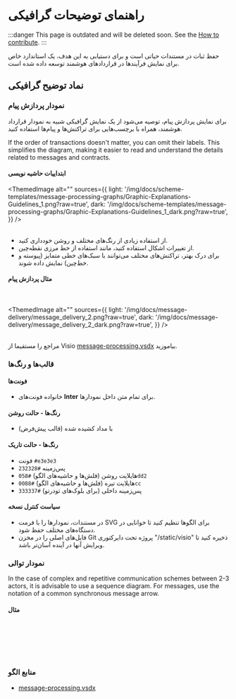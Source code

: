 

# راهنمای توضیحات گرافیکی

:::danger
This page is outdated and will be deleted soon.
See the [How to contribute](/v3/contribute/).
:::

حفظ ثبات در مستندات حیاتی است و برای دستیابی به این هدف، یک استاندارد خاص برای نمایش فرآیندها در قراردادهای هوشمند توسعه داده شده است.

## نماد توضیح گرافیکی

### نمودار پردازش پیام

برای نمایش پردازش پیام، توصیه می‌شود از یک نمایش گرافیکی شبیه به نمودار قرارداد هوشمند، همراه با برچسب‌هایی برای تراکنش‌ها و پیام‌ها استفاده کنید.

If the order of transactions doesn't matter, you can omit their labels. This simplifies the diagram, making it easier to read and understand the details related to messages and contracts.

#### ابتداییات حاشیه نویسی

<ThemedImage
  alt=""
  sources={{
    light: '/img/docs/scheme-templates/message-processing-graphs/Graphic-Explanations-Guidelines_1.png?raw=true',
    dark: '/img/docs/scheme-templates/message-processing-graphs/Graphic-Explanations-Guidelines_1_dark.png?raw=true',
  }}
/>
<br></br>

- از استفاده زیادی از رنگ‌های مختلف و روشن خودداری کنید.
- از تغییرات اشکال استفاده کنید، مانند استفاده از خط مرزی نقطه‌چین.
- برای درک بهتر، تراکنش‌های مختلف می‌توانند با سبک‌های خطی متمایز (پیوسته و خط‌چین) نمایش داده شوند.

#### مثال پردازش پیام

<br></br>
<ThemedImage
  alt=""
  sources={{
    light: '/img/docs/message-delivery/message_delivery_2.png?raw=true',
    dark: '/img/docs/message-delivery/message_delivery_2_dark.png?raw=true',
  }}
/>
<br></br>

مراجع را مستقیما از Visio [message-processing.vsdx](/schemes-visio/message_processing.vsdx) بیاموزید.

### قالب‌ها و رنگ‌ها

#### فونت‌ها

- خانواده فونت‌های **Inter** برای تمام متن داخل نمودارها.

#### رنگ‌ها - حالت روشن

- با مداد کشیده شده (قالب پیش‌فرض)

#### رنگ‌ها - حالت تاریک

- فونت `#e3e3e3`
- پس‌زمینه `#232328`
- هایلایت روشن (فلش‌ها و حاشیه‌های الگو) `#058dd2`
- هایلایت تیره (فلش‌ها و حاشیه‌های الگو) `#0088cc`
- پس‌زمینه داخلی (برای بلوک‌های تودرتو) `#333337`

#### سیاست کنترل نسخه

- در مستندات، نمودارها را با فرمت SVG برای الگوها تنظیم کنید تا خوانایی در دستگاه‌های مختلف حفظ شود.
- فایل‌های اصلی را در مخزن Git پروژه تحت دایرکتوری "/static/visio" ذخیره کنید تا ویرایش آنها در آینده آسان‌تر باشد.

### نمودار توالی

In the case of complex and repetitive communication schemes between 2-3 actors, it is advisable to use a sequence diagram. For messages, use the notation of a common synchronous message arrow.

#### مثال

<br></br>
<div class="text--center">
<ThemedImage
  alt=""
  sources={{
    light: '/img/docs/message-delivery/message_delivery_7.png?raw=true',
    dark: '/img/docs/message-delivery/message_delivery_7_dark.png?raw=true',
  }}
/>
</div>
<br></br>

### منابع الگو

- [message-processing.vsdx](/schemes-visio/message_processing.vsdx)

<Feedback />
